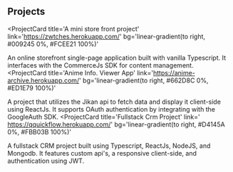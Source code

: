 ## Projects

<ProjectCard
  title='A mini store front project'
  link='https://zwtches.herokuapp.com/'
  bg='linear-gradient(to right, #009245 0%, #FCEE21 100%)'
>
  An online storefront single-page application built with vanilla Typescript. It
  interfaces with the CommerceJs SDK for content management.
</ProjectCard>
<ProjectCard
  title='Anime Info. Viewer App'
  link='https://anime-archive.herokuapp.com/'
  bg='linear-gradient(to right, #662D8C 0%, #ED1E79 100%)'
>
  A project that utilizes the Jikan api to fetch data and display it client-side
  using ReactJs. It supports OAuth authentication by integrating with the
  GoogleAuth SDK.
</ProjectCard>
<ProjectCard
  title='Fullstack Crm Project'
  link=' https://qquickflow.herokuapp.com/'
  bg='linear-gradient(to right, #D4145A 0%, #FBB03B 100%)'
>
  A fullstack CRM project built using Typescript, ReactJs, NodeJS, and Mongodb.
  It features custom api's, a responsive client-side, and authentication using
  JWT.
</ProjectCard>
